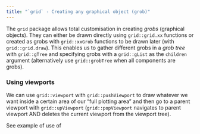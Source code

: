 ```yaml
---
title: "`grid` - Creating any graphical object (grob)"
---
```


The `grid` package allows total customisation in creating *grobs* (graphical objects). They can either be drawn directly using `grid::grid.xx` functions or created as grobs with `grid::xxGrob` functions to be drawn later (with `grid::grid.draw`). This enables us to gather different grobs in a *grob tree* with `grid::gTree` and specifying grobs with a `grid::gList` as the `children` argument (alternatively use `grid::grobTree` when all components are grobs).

### Using viewports

We can use `grid::viewport` with `grid::pushViewport` to draw whatever we want inside a certain area of our "full plotting area" and then go to a parent viewport with `grid::upViewport` (`grid::popViewport` navigates to parent viewport AND deletes the current viewport from the viewport tree).

See example of use of 


  
